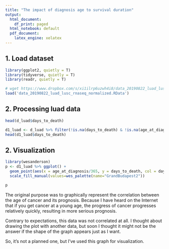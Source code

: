 ```yaml
---
title: "The impact of diagnosis age to survival duration"
output:
  html_document:
    df_print: paged
  html_notebook: default
  pdf_document:
    latex_engine: xelatex 
---
```


## 1. Load dataset

```r
library(ggplot2, quietly = T)
library(tidyverse, quietly = T)
library(readr, quietly = T)

# wget https://www.dropbox.com/s/xi1ilrp6uzwh4i8/data_20190822_luad_lusc_rnaseq_normalized.RData
load('data_20190822_luad_lusc_rnaseq_normalized.RData')
```

## 2. Processing luad data

```r
head(d_luad$days_to_death)
```
```r
d1_luad <- d_luad %>% filter(!is.na(days_to_death) & !is.na(age_at_diagnosis))
head(d1_luad$days_to_death)
```

## 2. Visualization

```r
library(wesanderson)
p <- d1_luad %>% ggplot() +
  geom_point(aes(x = age_at_diagnosis/365, y = days_to_death, col = days_to_death)) +
  scale_fill_manual(values=wes_palette(name="GrandBudapest2"))

p
```

The original purpose was to graphically represent the correlation between the age of cancer and its prognosis. Because I have heard on the Internet that if you get cancer at a young age, the progress of cancer progresses relatively quickly, resulting in more serious prognosis.

Contrary to expectations, this data was not correlated at all. I thought about drawing the plot with another data, but soon I thought it might not be the answer if the shape of the graph appears just as I want. 

So, it's not a planned one, but I've used this graph for visualization.
